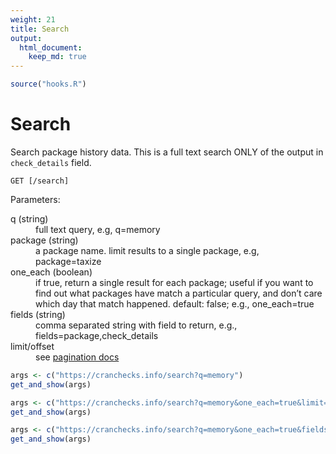```yaml
---
weight: 21
title: Search
output: 
  html_document:
    keep_md: true
---
```


```r
source("hooks.R")
```

# Search

Search package history data.
This is a full text search ONLY of the output in `check_details` field.

`GET [/search]`



Parameters:

q (string)
: full text query, e.g, q=memory

package (string)
: a package name. limit results to a single package, e.g, package=taxize

one_each (boolean)
: if true, return a single result for each package; useful if you want to find out what packages have match a particular query, and don't care which day that match happened. default: false; e.g., one_each=true

fields (string)
: comma separated string with field to return, e.g., fields=package,check_details

limit/offset
: see [pagination docs](#pagination)


```r
args <- c("https://cranchecks.info/search?q=memory")
get_and_show(args)
```

```r
args <- c("https://cranchecks.info/search?q=memory&one_each=true&limit=2")
get_and_show(args)
```

```r
args <- c("https://cranchecks.info/search?q=memory&one_each=true&fields=package")
get_and_show(args)
```